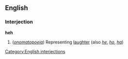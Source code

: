 ==English==
===Interjection===
[[Category:English interjections]]
'''heh'''
# (''[[onomatopoeia]]'') Representing [[laughter]] (also ''[[he]]'', ''[[ho]]'', ''[[ha]]'')